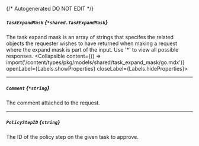 {/* Autogenerated DO NOT EDIT  */}

##### `TaskExpandMask` *{`*shared.TaskExpandMask`}*
The task expand mask is an array of strings that specifes the related objects the requester wishes to have returned when making a request where the expand mask is part of the input. Use '\*' to view all possible responses.
<Collapsible content={() => import('/content/types/pkg/models/shared/task_expand_mask/go.mdx')} openLabel={Labels.showProperties} closeLabel={Labels.hideProperties}>
</Collapsible>

---
##### `Comment` *{`*string`}*
The comment attached to the request.

---
##### `PolicyStepID` *{`string`}*
The ID of the policy step on the given task to approve.


